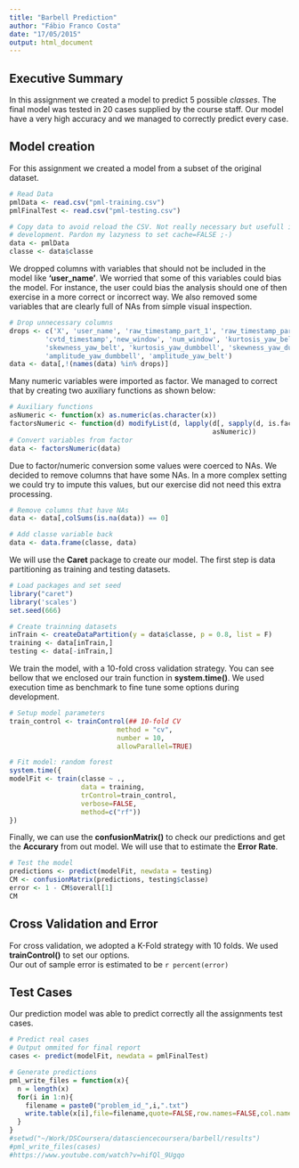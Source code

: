 ```yaml
---
title: "Barbell Prediction"
author: "Fábio Franco Costa"
date: "17/05/2015"
output: html_document
---
```

## Executive Summary
In this assignment we created a model to predict 5 possible *classes*. The final model was tested in 20 cases supplied by the course staff. Our model have a very high accuracy and we managed to correctly predict every case.

## Model creation
For this assignment we created a model from a subset of the original dataset.  

```r
# Read Data
pmlData <- read.csv("pml-training.csv")
pmlFinalTest <- read.csv("pml-testing.csv") 

# Copy data to avoid reload the CSV. Not really necessary but usefull in 
# development. Pardon my lazyness to set cache=FALSE ;-) 
data <- pmlData
classe <- data$classe
```

We dropped columns with variables that should not be included in the model like **'user_name'**. We worried that some of this variables could bias the model. For instance, the user could bias the analysis should one of then exercise in a more correct or incorrect way. We also removed some variables that are clearly full of NAs from simple visual inspection. 
```r
# Drop unnecessary columns
drops <- c('X', 'user_name', 'raw_timestamp_part_1', 'raw_timestamp_part_2',
         'cvtd_timestamp','new_window', 'num_window', 'kurtosis_yaw_belt',
         'skewness_yaw_belt', 'kurtosis_yaw_dumbbell', 'skewness_yaw_dumbbell',
         'amplitude_yaw_dumbbell', 'amplitude_yaw_belt')
data <- data[,!(names(data) %in% drops)]
```

Many numeric variables were imported as factor. We managed to correct that by creating two auxiliary functions as shown below:
```r
# Auxiliary functions
asNumeric <- function(x) as.numeric(as.character(x))
factorsNumeric <- function(d) modifyList(d, lapply(d[, sapply(d, is.factor)], 
                                                   asNumeric))
# Convert variables from factor
data <- factorsNumeric(data)
```

Due to factor/numeric conversion some values were coerced to NAs. We decided to remove columns that have some NAs. In a more complex setting we could try to impute this values, but our exercise did not need this extra processing.
```r
# Remove columns that have NAs
data <- data[,colSums(is.na(data)) == 0]
```
```r
# Add classe variable back
data <- data.frame(classe, data)
```

We will use the **Caret** package to create our model. The first step is data partitioning as training and testing datasets.
```r
# Load packages and set seed
library("caret")
library('scales')
set.seed(666)
```
```r
# Create trainning datasets
inTrain <- createDataPartition(y = data$classe, p = 0.8, list = F)
training <- data[inTrain,]
testing <- data[-inTrain,]
```

We train the model, with a 10-fold cross validation strategy. You can see bellow that we enclosed our train function in **system.time()**. We used execution time as benchmark to fine tune some options during development. 
```r
# Setup model parameters
train_control <- trainControl(## 10-fold CV
                           method = "cv",
                           number = 10,
                           allowParallel=TRUE)

# Fit model: random forest
system.time({
modelFit <- train(classe ~ .,
                  data = training,
                  trControl=train_control, 
                  verbose=FALSE,
                  method=c("rf"))
})
```

Finally, we can use the **confusionMatrix()** to check our predictions and get the **Accurary** from out model. We will use that to estimate the **Error Rate**.
```r
# Test the model
predictions <- predict(modelFit, newdata = testing)
CM <- confusionMatrix(predictions, testing$classe)
error <- 1 - CM$overall[1]
CM
```
## Cross Validation and Error
For cross validation, we adopted a K-Fold strategy with 10 folds. We used **trainControl()** to set our options.  
Our out of sample error is estimated to be `r percent(error)`

## Test Cases
Our prediction model was able to predict correctly all the assignments test cases.
```r
# Predict real cases
# Output ommited for final report
cases <- predict(modelFit, newdata = pmlFinalTest)

# Generate predictions
pml_write_files = function(x){
  n = length(x)
  for(i in 1:n){
    filename = paste0("problem_id_",i,".txt")
    write.table(x[i],file=filename,quote=FALSE,row.names=FALSE,col.names=FALSE)
  }
}
#setwd("~/Work/DSCoursera/datasciencecoursera/barbell/results")
#pml_write_files(cases)
#https://www.youtube.com/watch?v=hifQl_9Ugqo
```
